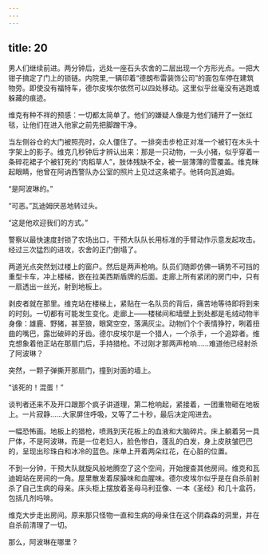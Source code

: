 ```yaml
---
---
---
```

title: 20
---







男人们继续前进。两分钟后，远处一座石头农舍的二层出现一个方形光点。一把大钳子搞定了门上的锁链。内院里,一辆印着“德朗布雷装饰公司”的面包车停在建筑物旁。即使没有福特车，德尔皮埃尔依然可以四处移动。这里似乎丝毫没有逃跑或躲藏的痕迹。

维克有种不祥的预感：一切都太简单了。他们的嫌疑人像是为他们铺开了一张红毯，让他们在进入他家之前先把脚蹭干净。

当左侧谷仓的大门被照亮时，众人僵住了。一排突击步枪正对准一个被钉在木头十字架上的影子。维克几秒钟后才辨认出来：那是一只动物，一头小猪，似乎穿着一条碎花裙子个被钉死的“肉稻草人”，肢体残缺不全，被一层薄薄的雪覆盖。维克眯起眼睛，他曾在阿讷西警队办公室的照片上见过这条裙子。他转向瓦迪姆。

“是阿波琳的。”

“可恶。”瓦迪姆厌恶地转过头。

“这是他欢迎我们的方式。”

警察以最快速度封锁了农场出口，干预大队队长用标准的手臂动作示意发起攻击。经过三次猛烈的进攻，农舍的正门倒塌了。

两道光点突然划过楼上的窗户。然后是两声枪响。队员们随即仿佛一辆势不可挡的重型卡车，冲上楼梯，嵌在拉美西斯盾牌的后面。走廊上所有紧闭的房门中，只有一扇透出一丝光，射到地板上。

剥皮者就在那里。维克站在楼梯上，紧贴在一名队员的背后，痛苦地等待即将到来的时刻。一切都有可能发生变化。走廊上——楼梯间和墙壁上到处都是毛绒动物半身像：雄鹿、野猪，甚至狼，眼窝空空，落满灰尘。动物们个个表情狰狞，咧着扭曲的嘴巴，露岀破碎的牙齿。德尔皮埃尔是一个猎人，一个杀手，一个追踪者。维克想象着他正站在那扇门后，手持猎枪。不过刚才那两声枪响……难道他已经射杀了阿波琳？

突然，一颗子弹撕开那扇门，撞到对面的墙上。

“该死的！混蛋！”

谈判者还来不及开口跟那个疯子讲道理，第二枪响起，紧接着，一团重物砸在地板上。一片寂静……大家屏住呼吸，又等了二十秒，最后决定闯进去。

一幅恐怖画。地板上的猎枪，喷溅到天花板上的血液和大脑碎片。床上躺着另一具尸体，不是阿波琳，而是一位老妇人，脸色惨白，蓬乱的白发，身上皮肤皱巴巴的，呈现出珍珠白和冰冷的蓝色。床单上开着两朵红花，在心脏的位置。

不到一分钟，干预大队就旋风般地腾空了这个空间，开始搜查其他房间。维克和瓦迪姆站在房间的一角。屋里散发着尿臊味和血腥味。德尔皮埃尔似乎是在自杀前射杀了自己生病的母亲。床头柜上摆放着圣母马利亚像、一本《圣经》和几十盒药，包括几剂吗啡。

维克大步走出房间。原来那只怪物一直和生病的母亲住在这个阴森森的洞里，并在自杀前清理了一切。

那么，阿波琳在哪里？